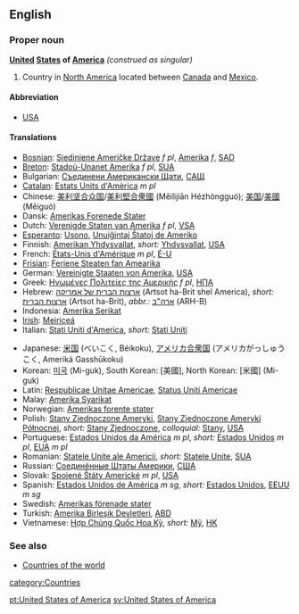 ==English==
===Proper noun===
'''[[United]] [[State]]s of [[America]]''' ''(construed as singular)''

# Country in [[North America]] located between [[Canada]] and [[Mexico]].

====Abbreviation====
*[[USA]]

====Translations====
{{top}}
*[[Bosnian]]: [[Sjedinjene Američke Države]] ''f pl'', [[Amerika]] ''f'', [[SAD]]
*[[Breton]]: [[Stadoù-Unanet Amerika]] ''f pl'', [[SUA]]
*Bulgarian: [[Съединени Американски Щати]], [[САЩ]]
*[[Catalan]]: [[Estats Units d'Amèrica]] ''m pl''
*Chinese: [[美利坚合众国]]/[[美利堅合衆國]] (Měilìjiān Hézhòngguó); [[美国]]/[[美國]] (Měiguó)
*Dansk: [[Amerikas Forenede Stater]]
*Dutch: [[Verenigde Staten van Amerika]] ''f pl'', [[VSA]]
*[[Esperanto]]: [[Usono]], [[Unuiĝintaj Ŝtatoj de Ameriko]]
*Finnish: [[Amerikan Yhdysvallat]], ''short:'' [[Yhdysvallat]], [[USA]]
*French: [[États-Unis d'Amérique]] ''m pl'', [[É-U]]
*[[Frisian]]: [[Feriene Steaten fan Amearika]]
*German: [[Vereinigte Staaten von Amerika]], [[USA]]
*Greek: [[Ηνωμένες Πολιτείες της Αμερικής]] ''f pl'', [[ΗΠΑ]]
*Hebrew: [[ארצות הברית של אמריקה]] (Artsot ha-Brit shel America),  ''short:'' [[ארצות הברית]] (Artsot ha-Brit), ''abbr.:'' [[ארה"ב]] (ARH-B)
*Indonesia: [[Amerika Serikat]]
*[[Irish]]: [[Meiriceá]]
*Italian: [[Stati Uniti d'America]], ''short:'' [[Stati Uniti]]
{{mid}}
*Japanese: [[米国]] (べいこく, Béikoku), [[アメリカ合衆国]] (アメリカがっしゅうこく, Ameriká Gasshūkoku)
*Korean: [[미국]] (Mi-guk), South Korean: [美國], North Korean: [米國] (Mi-guk)
*Latin: [[Respublicae Unitae Americae]], [[Status Uniti Americae]]
*Malay: [[Amerika Syarikat]]
*Norwegian: [[Amerikas forente stater]]
*Polish: [[Stany Zjednoczone Ameryki]], [[Stany Zjednoczone Ameryki Północnej]], ''short:'' [[Stany Zjednoczone]], ''colloquial:'' [[Stany]], [[USA]]
*Portuguese: [[Estados Unidos da América]] ''m pl'', ''short:'' [[Estados Unidos]] ''m pl'', [[EUA]] ''m pl''
*Romanian: [[Statele Unite ale Americii]], ''short:'' [[Statele Unite]], [[SUA]]
*Russian: [[Соединённые Штаты Америки]], [[США]]
*Slovak: [[Spojené Štáty Americké]] ''m pl'', [[USA]]
*Spanish: [[Estados Unidos de América]] ''m sg'', ''short:'' [[Estados Unidos]], [[EEUU]] ''m sg''
*Swedish: [[Amerikas förenade stater]]
*Turkish: [[Amerika Birleşik Devletleri]], [[ABD]]
*Vietnamese: [[Hợp Chủng Quốc Hoa Kỳ]], ''short:'' [[Mỹ]], [[HK]]
{{bottom}}

===See also===
*[[Countries of the world]]

[[category:Countries]]

[[pt:United States of America]]
[[sv:United States of America]]